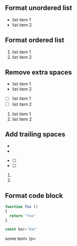 ## Format unordered list ##

* list item 1
* list item 2


## Format ordered list ##

1) list item 1
2) list item 2


## Remove extra spaces ##

-  list item 1
-  list item 2

-  [ ] list item 1
-  [ ] list item 2

1.  list item 1
2.  list item 2


## Add trailing spaces ##

- 
- 

-  [ ] 
-  [ ] 

1. 
2. 

## Format code block ##

```javascript
function foo ()
{
  return "foo"
}

const bar='bar'
```

<div>
<p
>some text<
/p>
</div>